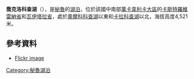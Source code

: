 {{coord|13|10|0|S|75|4|0|W|type:waterbody_region:PE|display=title}}

'''喬克洛科查湖'''（{{lang-es|Laguna Choclococha}}），是[[秘魯|秘魯]]的[[湖泊|湖泊]]，位於該國中南部[[萬卡韋利卡大區|萬卡韋利卡大區]]的[[卡斯特羅維雷納省|卡斯特羅維雷納省]]和[[瓦伊塔拉省|瓦伊塔拉省]]，處於[[奧爾科科查湖|奧爾科科查湖]]以東和[[卡拉科查湖|卡拉科查湖]]以北，海拔高度4,521米。

==參考資料==
*[http://www.flickr.com/photos/13182609@N05/2758343752/ Flickr image]{{Wayback|url=http://www.flickr.com/photos/13182609@N05/2758343752/ |date=20161123220233 }}

{{Peru-geo-stub}}
[[Category:秘魯湖泊|Category:秘魯湖泊]]